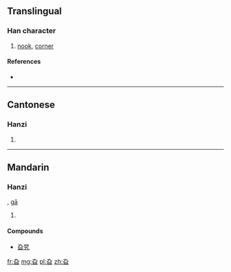{{also|旭}}
==Translingual==

===Han character===
{{Han char|rn=72|rad=日|as=02|sn=6|four=4760<sub>2</sub>|canj=大弓日 (KNA), X大弓日 (XKNA)|ids=⿱[[九]][[日]]}}

# [[nook]], [[corner]]

====References====
* {{Han ref|kx=0490.010|dkj=13748|dj=0851.020|hdz=21485.050|uh=65EE|ud=26094|bh=C9EE|bd=51694}}

----

==Cantonese==

===Hanzi===
{{yue-hanzi|jyut=[[go1]]|y=go1}}

# {{defn|lang=yue|sort=日02}}

----

==Mandarin==

===Hanzi===
{{cmn-hanzi|pin=[[xù]] ([[xu4]])|wg=hsü<sup>4</sup>}}, [[gā]]
# {{defn|lang=cmn|sort=日02}}

====Compounds====
*[[旮旯]]

[[fr:旮]]
[[mg:旮]]
[[pl:旮]]
[[zh:旮]]